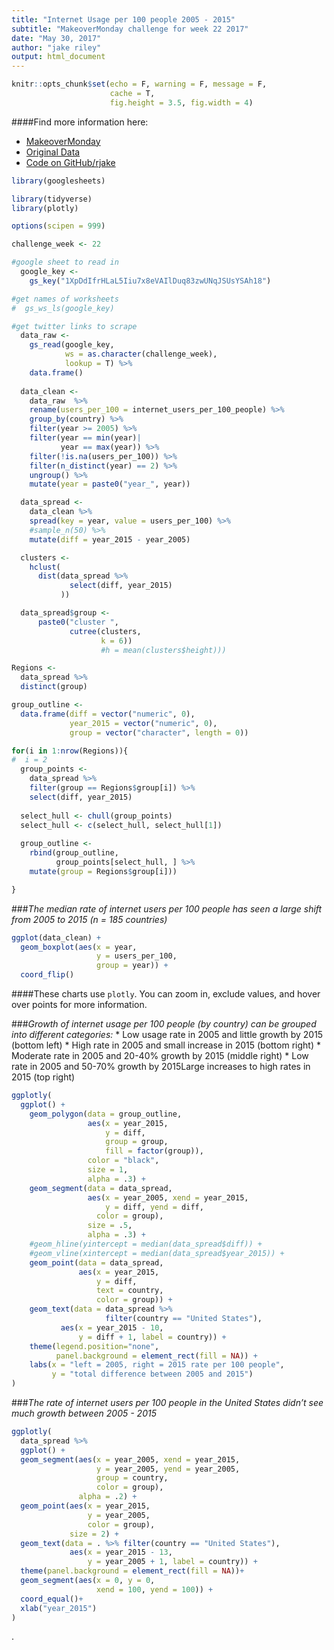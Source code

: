 ```yaml
---
title: "Internet Usage per 100 people 2005 - 2015"
subtitle: "MakeoverMonday challenge for week 22 2017"
date: "May 30, 2017"
author: "jake riley"
output: html_document
---
```


```r
knitr::opts_chunk$set(echo = F, warning = F, message = F, 
                      cache = T,
                      fig.height = 3.5, fig.width = 4)
```

####Find more information here:

* [MakeoverMonday](http://www.makeovermonday.co.uk/data/)
* [Original Data](https://knoema.com/atlas/topics/Telecommunication/Internet-Users/Internet-users-per-100-people?action=export&gadget=tranking-container)
* [Code on GitHub/rjake](https://github.com/rjake/makeoverMonday/blob/master/2017_22_Internet_Users.Rmd)


```r
library(googlesheets)

library(tidyverse)
library(plotly)

options(scipen = 999)

challenge_week <- 22
```

```r
#google sheet to read in
  google_key <- 
    gs_key("1XpDdIfrHLaL5Iiu7x8eVAIlDuq83zwUNqJSUsYSAh18")

#get names of worksheets
#  gs_ws_ls(google_key)

#get twitter links to scrape
  data_raw <- 
    gs_read(google_key, 
            ws = as.character(challenge_week), 
            lookup = T) %>% 
    data.frame()
    
  data_clean <-
    data_raw  %>%
    rename(users_per_100 = internet_users_per_100_people) %>% 
    group_by(country) %>% 
    filter(year >= 2005) %>% 
    filter(year == min(year)|
           year == max(year)) %>%
    filter(!is.na(users_per_100)) %>% 
    filter(n_distinct(year) == 2) %>% 
    ungroup() %>% 
    mutate(year = paste0("year_", year))
```

```r
  data_spread <-
    data_clean %>% 
    spread(key = year, value = users_per_100) %>% 
    #sample_n(50) %>% 
    mutate(diff = year_2015 - year_2005)

  clusters <- 
    hclust(
      dist(data_spread %>% 
             select(diff, year_2015)
           ))

  data_spread$group <- 
      paste0("cluster ",
             cutree(clusters, 
                    k = 6))
                    #h = mean(clusters$height)))
```

```r
Regions <- 
  data_spread %>%
  distinct(group)

group_outline <- 
  data.frame(diff = vector("numeric", 0),
             year_2015 = vector("numeric", 0),
             group = vector("character", length = 0))

for(i in 1:nrow(Regions)){
#  i = 2
  group_points <-  
    data_spread %>% 
    filter(group == Regions$group[i]) %>% 
    select(diff, year_2015)
  
  select_hull <- chull(group_points)
  select_hull <- c(select_hull, select_hull[1])
  
  group_outline <- 
    rbind(group_outline,
          group_points[select_hull, ] %>%
    mutate(group = Regions$group[i]))

}
```

###*The median rate of internet users per 100 people has seen a large shift from 2005 to 2015 (n = 185 countries)*
```r
ggplot(data_clean) +
  geom_boxplot(aes(x = year, 
                   y = users_per_100,
                   group = year)) +
  coord_flip()
```

####These charts use ```plotly```. You can zoom in, exclude values, and hover over points for more information.

###*Growth of internet usage per 100 people (by country) can be grouped into different categories:*
* Low usage rate in 2005 and little growth by 2015 (bottom left)
* High rate in 2005 and small increase in 2015 (bottom right)
* Moderate rate in 2005 and 20-40% growth by 2015 (middle right)
* Low rate in 2005 and 50-70% growth by 2015Large increases to high rates in 2015 (top right)

```r
ggplotly(
  ggplot() +
    geom_polygon(data = group_outline, 
                 aes(x = year_2015, 
                     y = diff, 
                     group = group, 
                     fill = factor(group)), 
                 color = "black",
                 size = 1,
                 alpha = .3) +
    geom_segment(data = data_spread,
                 aes(x = year_2005, xend = year_2015, 
                     y = diff, yend = diff, 
                   color = group),
                 size = .5,
                 alpha = .3) +
    #geom_hline(yintercept = median(data_spread$diff)) +
    #geom_vline(xintercept = median(data_spread$year_2015)) +
    geom_point(data = data_spread,
               aes(x = year_2015, 
                   y = diff, 
                   text = country, 
                   color = group)) +
    geom_text(data = data_spread %>% 
                     filter(country == "United States"),
           aes(x = year_2015 - 10,
               y = diff + 1, label = country)) +
    theme(legend.position="none",
          panel.background = element_rect(fill = NA)) +
    labs(x = "left = 2005, right = 2015 rate per 100 people",
         y = "total difference between 2005 and 2015")
)
```


###*The rate of internet users per 100 people in the United States didn't see much growth between 2005 - 2015*
```r
ggplotly(  
  data_spread %>% 
  ggplot() +
  geom_segment(aes(x = year_2005, xend = year_2015,
                   y = year_2005, yend = year_2005, 
                   group = country,
                   color = group),
               alpha = .2) +
  geom_point(aes(x = year_2015,
                 y = year_2005, 
                 color = group),
             size = 2) +
  geom_text(data = . %>% filter(country == "United States"),
             aes(x = year_2015 - 13,
                 y = year_2005 + 1, label = country)) +
  theme(panel.background = element_rect(fill = NA))+
  geom_segment(aes(x = 0, y = 0,
                   xend = 100, yend = 100)) +
  coord_equal()+
  xlab("year_2015")
)  
```


.
